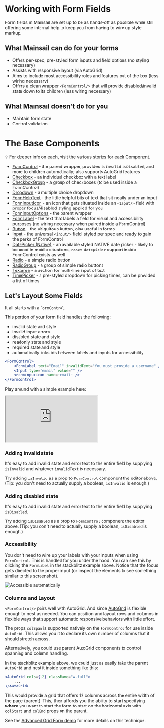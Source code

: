 
<Meta title="React/Guides/Forms" />

# Working with Form Fields

Form fields in Mainsail are set up to be as hands-off as possible while still offering some internal help to keep you from having to wire up style markup.

## What Mainsail can do for your forms

-   Offers per-spec, pre-styled form inputs and field options (no styling necessary)
-   Assists with responsive layout (via AutoGrid)
-   Aims to include most accessibility roles and features out of the box (less wiring necessary)
-   Offers a clean wrapper `<FormControl/>` that will provide disabled/invalid state down to its children (less wiring necessary)

## What Mainsail doesn't do for you

-   Maintain form state
-   Control validation

# The Base Components

💡 For deeper info on each, visit the various stories for each Component.

-   [FormControl](./?path=/story/forms-formcontrol--basic-input) - the parent wrapper, provides `isInvalid` `isDisabled`, and more to children automatically; also supports AutoGrid features
-   [Checkbox](./?path=/story/forms-checkbox--basic) - an individual checkbox with a text label
-   [CheckboxGroup](./?path=/story/forms-checkboxgroup--basic) - a group of checkboxes (to be used inside a FormControl)
-   [Dropdown](./?path=/story/forms-dropdown--basic) - a multiple choice dropdown
-   [FormHelpText](./?path=/story/forms-formhelptext--primary) - the little helpful bits of text that sit neatly under an input
-   [FormInputIcon](./?path=/story/forms-forminputicon--basic&args=isDisabled:false) - an icon that gets situated inside an `<Input/>` field with proper focus/disabled styling applied for you
-   [FormInputOptions](./?path=/story/forms-forminputoptions--with-checkbox) - the parent wrapper
-   [FormLabel](./?path=/story/forms-formlabel--basic) - the text that labels a field for visual and accessibility purposes (no wiring necessary when paired inside a FormControl)
-   [Button](./?path=/story/forms-button--primary) - the ubiquitous button, also useful in forms
-   [Input](./?path=/story/forms-input--primary) - the universal `<input/>` field, styled per spec and ready to gain the perks of FormControl
-   [DatePicker (Native)](./?path=/story/forms-datepicker-native--basic) - an available styled NATIVE date picker - likely to be used in mobile situations, `react-datepicker` support inside FormControl exists as well
-   [Radio](/?path=/story/forms-radio--basic) - a simple radio button
-   [RadioGroup](./?path=/story/forms-radiogroup--basic) - a group of simple radio buttons
-   [Textarea](./?path=/story/forms-textarea--primary) - a section for multi-line input of text
-   [TimePicker](./?path=/story/forms-timepicker--basic) - a pre-styled dropdown for picking times, can be provided a list of times

## Let's Layout Some Fields

It all starts with a `FormControl`.

This portion of your form field handles the following:

-   invalid state and style
-   invalid input errors
-   disabled state and style
-   readonly state and style
-   required state and style
-   automatically links ids between labels and inputs for accessibility

```jsx
<FormControl>
    <FormLabel text="Email" invalidText="You must provide a username" />
    <Input type="email" value="" />
    <FormInputIcon name="email" />
</FormControl>
```

Play around with a simple example here:

<iframe
    style={{ width: "100%", height: "500px" }}
    src="https://stackblitz.com/edit/mainsail-form-fields?embed=1&file=src/App.js&hideExplorer=1&hideNavigation=1"></iframe>

### Adding invalid state

It's easy to add invalid state and error text to the entire field by supplying `isInvalid` and whatever `invalidText` is necessary.

Try adding `isInvalid` as a prop to `FormControl` component the editor above. (Tip: you don't need to actually supply a boolean, `isInvalid` is enough.)

### Adding disabled state

It's easy to add invalid state and error text to the entire field by supplying `isDisabled`.

Try adding `isDisabled` as a prop to `FormControl` component the editor above. (Tip: you don't need to actually supply a boolean, `isDisabled` is enough.)

### Accessibility

You don't need to wire up your labels with your inputs when using `FormControl`. This is handled for you under the hood. You can see this by clicking the `FormLabel` in the stackblitz example above. Notice that the focus gets directed to the proper input (or inspect the elements to see something similar to this screenshot).

![Accessible automatically](https://user-images.githubusercontent.com/30707961/119859077-0b37ec00-bee3-11eb-80ec-0ddb00fa07dc.png)

### Columns and Layout

`<FormControl/>` pairs well with AutoGrid. And since [AutoGrid](./?path=/story/react-guides-autogrid--page) is flexible enough to nest as needed. You can position and layout rows and columns in flexible ways that support automatic responsive behaviors with little effort.

The props `colSpan` is supported natively on the `FormControl` for use inside `AutoGrid`. This allows you it to declare its own number of columns that it should stretch across.

Alternatively, you could use parent AutoGrid components to control spanning and column handling.

In the stackblitz example above, we could just as easily take the parent `AutoGrid` and nest it inside something like this:

```jsx
<AutoGrid cols={12} className="w-full">
    ...
</AutoGrid>
```

This would provide a grid that offers 12 columns across the entire width of the page (parent). This, then affords you the ability to start specifying **where** you want to start the form to start on the horizontal axis with `colStart` and `colEnd` props on the parent.

See the [Advanced Grid Form demo](https://stackblitz.com/edit/mainsail-advanced-grid-form?embed=1&file=src/App.js&hideExplorer=1&hideNavigation=1&view=preview) for more details on this technique.
